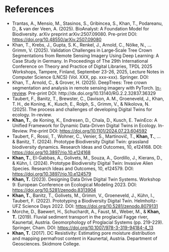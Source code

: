 # References

- Trantas, A., Mensio, M., Stasinos, S., Gribincea, S., Khan, T., Podareanu, D., & van der Veen, A. (2025). BioAnalyst: A Foundation Model for Biodiversity. arXiv preprint arXiv:2507.09080. Pre-print DOI: [https://doi.org/10.48550/arXiv.2507.09080](https://doi.org/10.48550/arXiv.2507.09080)
- Khan, T., Krebs, J., Gupta, S. K., Renkel, J., Arnold, C., Nölke, N., … Grimm, V. (2025). Validation Challenges in Large‑Scale Tree Crown Segmentations from Remote Sensing Imagery Using Deep Learning: A Case Study in Germany. In Proceedings of The 29th
International Conference on Theory and Practice of Digital Libraries,
TPDL 2025 Workshops, Tampere, Finland, September 23-26, 2025, Lecture Notes in Computer Science (LNCS) (Vol. XXX, pp. xxx–xxx). Springer. DOI:
- Khan, T., Arnold, C., & Grover, H. (2025). DeepTrees: Tree crown segmentation and analysis in remote sensing imagery with PyTorch. [In-review](https://github.com/openjournals/joss-reviews/issues/8056). Pre-print DOI: http://dx.doi.org/10.13140/RG.2.2.32837.36329
- Taubert, F., Banitz, T., Brewster, C., Davison, A. M., Groeneveld, J., Khan, T. H., de Koning, K., Kusch, E., Rolph, S., Grimm, V., & Nikolova, N. (2025). The process and challenges of developing Digital Twins for ecology. In-review.
- **Khan, T.**, de Koning, K., Endresen, D., Chala, D., Kusch, E.  TwinEco: A Unified Framework for Dynamic Data-Driven Digital Twins in Ecology. In-Review. Pre-print DOI: [https://doi.org/10.1101/2024.07.23.604592](https://doi.org/10.1101/2024.07.23.604592)
- Taubert, F., Rossi, T., Wohner, C., Venier, S., Martinovič, T., **Khan, T.**, ... & Banitz, T. (2024). Prototype Biodiversity Digital Twin: grassland biodiversity dynamics. Research Ideas and Outcomes, 10, e124168. DOI: [https://doi.org/10.3897/rio.10.e124168](https://doi.org/10.3897/rio.10.e124168)
- **Khan, T.**, El-Gabbas, A., Golivets, M., Souza, A., Gordillo, J., Kierans, D., & Kühn, I. (2024). Prototype Biodiversity Digital Twin: Invasive Alien Species. Research Ideas and Outcomes, 10, e124579. DOI: [https://doi.org/10.3897/rio.10.e124579](https://doi.org/10.3897/rio.10.e124579)
- **Khan, T.** (2023). Designing Data Drive Digital Twin Systems. Workshop 9: European Conference on Ecological Modeling 2023. DOI: [https://doi.org/10.5281/zenodo.8313904](https://doi.org/10.5281/zenodo.8313904)
- **Khan, T.**, Banitz, T., Golivets, M., Grimm, V., Groeneveld, J., Kühn, I., Taubert, F. (2022). Prototyping a Biodiversity Digital Twin. Helmholtz-UFZ Science Days 2022. DOI: [https://doi.org/10.5281/zenodo.8079131](https://doi.org/10.5281/zenodo.8079131)
- Morche, D., Baewert, H., Schuchardt, A., Faust, M., Weber, M., & **Khan, T.** (2019). Fluvial sediment transport in the proglacial Fagge river, Kaunertal, Austria. Geomorphology of Proglacial Systems (pp. 219-229). Springer, Cham. DOI: [https://doi.org/10.1007/978-3-319-94184-4_13](https://doi.org/10.1007/978-3-319-94184-4_13)
- **Khan, T.** (2017). DC Resistivity: Estimating pore moisture distribution and mapping permafrost content in Kaunertal, Austria. Department of Geosciences. Skidmore College.